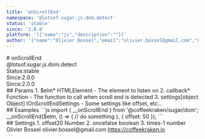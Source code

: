 ```yaml
---
title: 'onScrollEnd'
namespace: '@lotsof.sugar.js.dom.detect'
status: 'stable'
since: '2.0.0'
platform: '[{"name":"js","description":""}]'
author: '{"name":"Olivier Bossel","email":"olivier.bossel@gmail.com","url":"https://coffeekraken.io"}'
---
```

<div class="docmap-mdx">
# onScrollEnd
<div class="_namespace">@lotsof.sugar.js.dom.detect</div>
<div class="_metas">
<div class="_status"><span class="_status-label">Status:</span><span class="_status-value -stable">stable</span></div>
<div class="_since"><span class="_since-label">Since:</span><span class="_since-value">2.0.0</span></div>
<div class="_since"><span class="_since-label">Since:</span><span class="_since-value">2.0.0</span></div>
</div>
<div class="_params">
## Params
1. <span class="_name">$elm<span class="_required">*</span></span><span class="_default"></span> <span class="_type">HTMLElement</span>
   - The element to listen on
2. <span class="_name">callback<span class="_required">*</span></span><span class="_default"></span> <span class="_type">Function</span>
   - The function to call when scroll end is detected
3. <span class="_name">settings</span><span class="_default">[object Object]</span> <span class="_type">IOnScrollEndSettings</span>
   - Some settings like offset, etc...
</div>
<div class="_examples">
## Examples
```js
import { __onScrollEnd } from '@coffeekraken/sugar/dom';
__onScrollEnd($elm, () => {
     // do something
}, {
   offset: 50
});
```
</div>
<div class="_settings">
## Settings
1. <span class="_name">offset</span><span class="_default">20</span> <span class="_type">Number</span>
2. <span class="_name">once</span><span class="_default">false</span> <span class="_type">boolean</span>
3. <span class="_name">times</span><span class="_default">-1</span> <span class="_type">number</span>
</div>
<div class="_author">
<span class="_name">Olivier Bossel</span>
<span class="_email">olivier.bossel@gmail.com</span>
<a href="https://coffeekraken.io" target="_blank" class="_url">https://coffeekraken.io</a>
</div>
</div>